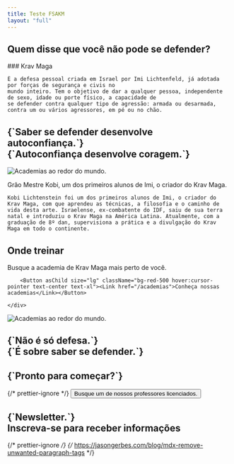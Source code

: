 ```yaml
---
title: Teste FSAKM
layout: "full"
---
```




<Hero />

## Quem disse que você não pode se defender?

<div className='grid lg:grid-cols-2 gap-6 mt-4'>
  <div>
    ### Krav Maga

    É a defesa pessoal criada em Israel por Imi Lichtenfeld, já adotada por forças de segurança e civis no
    mundo inteiro. Tem o objetivo de dar a qualquer pessoa, independente de sexo, idade ou porte físico, a capacidade de
    se defender contra qualquer tipo de agressão: armada ou desarmada, contra um ou vários agressores, em pé ou no chão.

  </div>
  <div>
      <YouTubeEmbed videoid="NNb7iYmZfR4"  />
  </div>
</div>

<Cards />

<h2 className="text-3xl text-center uppercase my-24">
  {`Saber se defender desenvolve autoconfiança.`}
  <br />
  <span className="text-blue-500">{`Autoconfiança desenvolve coragem.`}</span>
</h2>

<div className='grid md:grid-cols-2 gap-6 mt-8'>
  <div>
    <Image
    src="/pt/images/home/mestre-kobi_banner.png"
    alt="Academias ao redor do mundo."
    width={800}
    height={400}
    className="w-full h-auto"/>
  </div>
  <div>
    <p className='text-center font-semibold text-3xl uppercase'>Grão Mestre Kobi, um dos primeiros alunos de Imi, <span className='text-red-500'>o criador do Krav Maga.</span></p>

    Kobi Lichtenstein foi um dos primeiros alunos de Imi, o criador do Krav Maga, com que aprendeu as técnicas, a filosofia e o caminho de vida desta arte. Israelense, ex-combatente do IDF, saiu de sua terra natal e introduziu o Krav Maga na América Latina. Atualmente, com a graduação de 8º dan, supervisiona a prática e a divulgação do Krav Maga em todo o continente.

  </div>
</div>

## Onde treinar

<div className="grid md:grid-cols-2 gap-6 mt-8">
  <div className="grid place-items-center">
    <div className="text-center">
      <p className="text-left text-3xl text-balance my-8">Busque a academia de Krav Maga mais perto de você.</p>

        <Button asChild size="lg" className="bg-red-500 hover:cursor-pointer text-center text-xl"><Link href="/academias">Conheça nossas academias</Link></Button>

    </div>

  </div>
  <div>
<Image
  src="/pt/images/home/mapa-home.png"
  alt="Academias ao redor do mundo."
  width={800}
  height={400}
  className="w-full h-auto"
        />
</div>
</div>

<h2 className="text-3xl text-center uppercase my-24">
  {`Não é só defesa.`}
  <br />
  <span className="text-red-500">{`É sobre saber se defender.`}</span>
</h2>

<div className="grid grid-cols-1 md:grid-cols-2 lg:grid-cols-4 gap-8">
  <Testimonial
    title="Evita-se o confronto quando é possível, mas dele não se foge quando é inevitável."
    author="Kobi Lichtenstein"
    bio="Grão Mestre de Krav Maga"
  />
  <Testimonial
    title="É o caminho mais eficaz para imobilizar o agressor sem uso de armas letais."
    author="Capitão do BOPE"
    bio="Batalhão de Operações Especiais"
  />
  <Testimonial
    title="Você entende que não é porque é menor ou não tem tanta força que alguém pode fazer o que quiser com você."
    author="Fabiana Soares Vieira"
    bio="Aluna, Krav Maga"
  />
  <Testimonial
    title="Hoje ando tranquilo na rua, porque sei o que se passa ao meu redor e estou preparado para me defender."
    author="Leandro Leibel"
    bio="Aluno, Krav Maga"
  />
</div>

<p className="text-center w-full mt-24">
  <h2 className="text-3xl font-semibold text-center uppercase my-8">{`Pronto para começar?`}</h2>
  {/* prettier-ignore */}
  <Button size="free"  className="bg-red-500 hover:cursor-pointer text-center text-xl lg:py-4"><Link href="/academias">Busque um de nossos professores licenciados.</Link></Button>
</p>

<h2 className=" text-center my-24">
  <span className="text-3xl uppercase ">{`Newsletter.`}</span>
  <br />
  <span className="text-2xl">Inscreva-se para receber informações</span>
</h2>

{/* prettier-ignore */}
{/* https://jasongerbes.com/blog/mdx-remove-unwanted-paragraph-tags */}
